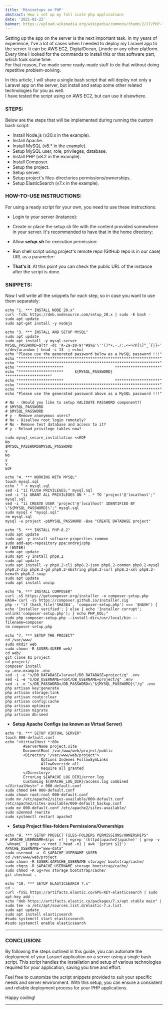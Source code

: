 ```yaml
---
title: 'Minisetups on PHP'
abstract: How i set up my full scale php applications
date: '2021-01-22'
banner: https://upload.wikimedia.org/wikipedia/commons/thumb/2/27/PHP-logo.svg/1200px-PHP-logo.svg.png
---
```


Setting up the app on the server is the next important task. In my years of experience, I've a lot of cases when I needed to deploy my Laravel app to the server. It can be AWS EC2, DigitalOcean, Linode or any other platform. Every time I looked for the commands to install this or that software part, which took some time.  
For that reason, I've made some ready-made stuff to do that without doing repetitive problem-solving.

In this article, I will share a single bash script that will deploy not only a Laravel app on the server, but install and setup some other related technologies for you as well.  
I have tested the script using on AWS EC2, but can use it elsewhere.

### STEPS:

Below are the steps that will be implemented during running the custom bash script:

- Install Node.js (v20.x in the example).
- Install Apache.
- Install MySQL (v8.* in the example).
- Setup MySQL user, role, privileges, database.
- Install PHP (v8.2 in the example).
- Install Composer.
- Setup the project.
- Setup server.
- Setup project's files-directories permissions/ownerships.
- Setup ElasticSearch (v7.x in the example).

### HOW-TO-USE INSTRUCTIONS:

For using a ready script for your own, you need to use these instructions:

- Login to your server (instance):

- Create or place the setup.sh file with the content provided somewhere in your server. It's recommended to have that in the home directory:

- Allow **_setup.sh_** for execution permission:

- Run shell script using project's remote repo (GitHub repo is in our case) URL as a parameter:

- **That's it**. At this point you can check the public URL of the instance after the script is done.

### SNIPPETS:

Now I will write all the snippets for each step, so in case you want to use them separately:

```
echo "1. *** INSTALL NODE 20.x"
curl -fsSL https://deb.nodesource.com/setup_20.x | sudo -E bash -
sudo apt update
sudo apt-get install -y nodejs
```

```
echo "3. *** INSTALL AND SETUP MYSQL"
sudo apt update
sudo apt install -y mysql-server
MYSQL_PASSWORD=$(tr -dc 'A-Za-z0-9!"#$%&'\''()*+,-./:;<=>?@[\]^_`{|}~' </dev/urandom | head -c 13  ; echo)
echo "Please use the generated password below as a MySQL password !!!"
echo "***************************************************************"
echo "***************************************************************"
echo "********************                       ********************"
echo "********************     ${MYSQL_PASSWORD}     ********************"
echo "********************                       ********************"
echo "***************************************************************"
echo "***************************************************************"
echo "Please use the generated password above as a MySQL password !!!"

# No - (Would you like to setup VALIDATE PASSWORD component?)
# $MYSQL_PASSWORD
# $MYSQL_PASSWORD
# y - Remove anonymous users?
# No - Disallow root login remotely?
# No - Remove test database and access to it?
# y - Reload privilege tables now?

sudo mysql_secure_installation <<EOF
No
$MYSQL_PASSWORD$MYSQL_PASSWORD
y
No
y
y
EOF
```

```
echo "4. *** WORKING WITH MYSQL"
touch mysql.sql
echo " " > mysql.sql
sed -i "1i FLUSH PRIVILEGES;" mysql.sql
sed -i "1i GRANT ALL PRIVILEGES ON * . * TO 'project'@'localhost';" mysql.sql
sed -i "1i CREATE USER 'project'@'localhost' IDENTIFIED BY \"${MYSQL_PASSWORD}\";" mysql.sql
sudo mysql < "mysql.sql"
rm mysql.sql
mysql -u project -p$MYSQL_PASSWORD -Bse "CREATE DATABASE project"
```

```
echo "5. *** INSTALL PHP-8.2"
sudo apt update
sudo apt -y install software-properties-common
sudo add-apt-repository ppa:ondrej/php
# [ENTER]
sudo apt update
sudo apt -y install php8.2
sudo apt update
sudo apt install -y php8.2-cli php8.2-json php8.2-common php8.2-mysql php8.2-zip php8.2-gd php8.2-mbstring php8.2-curl php8.2-xml php8.2-bcmath php8.2-soap
sudo apt update
sudo apt install unzip
```

```
echo "6. *** INSTALL COMPOSER"
curl -sS https://getcomposer.org/installer -o composer-setup.php
HASH=`curl -sS https://composer.github.io/installer.sig`
php -r "if (hash_file('SHA384', 'composer-setup.php') === '$HASH') { echo 'Installer verified'; } else { echo 'Installer corrupt'; unlink('composer-setup.php'); } echo PHP_EOL;"
sudo php composer-setup.php --install-dir=/usr/local/bin --filename=composer
rm composer-setup.php
```

```
echo "7. *** SETUP THE PROJECT"
cd /var/www/
sudo mkdir web
sudo chown -R $USER:$USER web/
cd web/
git clone $1 project
cd project/
composer install
cp .env.example .env
sed -i -e "s/DB_DATABASE=laravel/DB_DATABASE=project/g" .env
sed -i -e "s/DB_USERNAME=root/DB_USERNAME=project/g" .env
sed -i -e "s/DB_PASSWORD=/DB_PASSWORD=\"${MYSQL_PASSWORD}\"/g" .env
php artisan key:generate
php artisan storage:link
php artisan route:clear
php artisan config:cache
php artisan optimize
php artisan migrate
php artisan db:seed
```

- **Setup Apache Configs (as known as Virtual Server)**

```
echo "8. *** SETUP VIRTUAL SERVER"
touch 000-default.conf
echo "<VirtualHost *:80>
        #ServerName project.site
        DocumentRoot /var/www/web/project/public
        <Directory "/var/www/web/project">
                Options Indexes FollowSymLinks
                AllowOverride all
                Require all granted
        </Directory>
        ErrorLog ${APACHE_LOG_DIR}/error.log
        CustomLog ${APACHE_LOG_DIR}/access.log combined
</VirtualHost>" > 000-default.conf
sudo chmod 644 000-default.conf
sudo chown root:root 000-default.conf
sudo mv /etc/apache2/sites-available/000-default.conf /etc/apache2/sites-available/000-default_backup.conf
sudo mv 000-default.conf /etc/apache2/sites-available/
sudo a2enmod rewrite
sudo systemctl restart apache2
```

- **Setup Project files-folders Permissions/Ownerships**

```
echo "9. *** SETUP PROJECT FILES-FOLDERS PERMISSIONS/OWNERSHIPS"
# APACHE_USERNAME=$(ps -ef | egrep '(httpd|apache2|apache)' | grep -v `whoami` | grep -v root | head -n1 | awk '{print $1}')
APACHE_USERNAME="www-data"
sudo usermod -a -G $APACHE_USERNAME $USER
cd /var/www/web/project
sudo chown -R $USER:$APACHE_USERNAME storage/ bootstrap/cache/
sudo chgrp -R $APACHE_USERNAME storage bootstrap/cache/
sudo chmod -R ug+rwx storage bootstrap/cache/
git checkout .
```

```
echo "10. *** SETUP ELASTICSEARCH 7.x"
cd ~
curl -fsSL https://artifacts.elastic.co/GPG-KEY-elasticsearch | sudo apt-key add -
echo "deb https://artifacts.elastic.co/packages/7.x/apt stable main" | sudo tee -a /etc/apt/sources.list.d/elastic-7.x.list
sudo apt update
sudo apt install elasticsearch
#sudo systemctl start elasticsearch
#sudo systemctl enable elasticsearch
```

---

### CONCLUSION:

By following the steps outlined in this guide, you can automate the deployment of your Laravel application on a server using a single bash script. This script handles the installation and setup of various technologies required for your application, saving you time and effort.

Feel free to customize the script snippets provided to suit your specific needs and server environment. With this setup, you can ensure a consistent and reliable deployment process for your PHP applications.

Happy coding!

---
